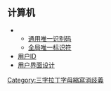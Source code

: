 == 计算机 ==
*{{Tsl|en|Unique_identifier|唯一標識符}}
**[[通用唯一识别码|通用唯一识别码]]
**[[全局唯一标识符|全局唯一标识符]]
*[[用户ID|用户ID]]
*[[用户界面设计|用户界面设计]]
{{Disambiguation}}

[[Category:三字拉丁字母縮寫消歧義|Category:三字拉丁字母縮寫消歧義]]